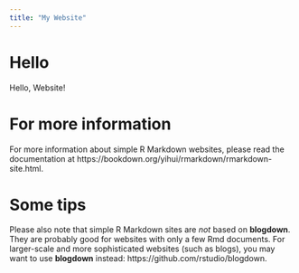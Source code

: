```yaml
---
title: "My Website"
---
```


# Hello

Hello, Website!  

# For more information

For more information about simple R Markdown websites, please read the documentation at https://bookdown.org/yihui/rmarkdown/rmarkdown-site.html.  

# Some tips

Please also note that simple R Markdown sites are _not_ based on **blogdown**. They are probably good for websites with only a few Rmd documents. For larger-scale and more sophisticated websites (such as blogs), you may want to use **blogdown** instead: https://github.com/rstudio/blogdown.
